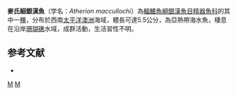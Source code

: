 {{Speciesbox 
| status = NE
| status_system = IUCN3.1
| taxon = Atherion maccullochi 
| authority = [[Jordan|Jordan]] & [[Hubbs|Hubbs]], 1919
| synonyms = 
}}
'''麥氏細銀漢魚'''（学名：''Atherion maccullochi''）為[[輻鰭魚綱|輻鰭魚綱]][[銀漢魚目|銀漢魚目]][[精器魚科|精器魚科]]的其中一[[種|種]]，分布於西南[[太平洋|太平洋]][[澳洲|澳洲]]海域，體長可達5.5公分，為亞熱帶海水魚，棲息在沿岸[[珊瑚礁|珊瑚礁]]水域，成群活動，生活習性不明。

==参考文献==
*{{FishBase_species|genus=Atherion|species=maccullochi|year=2016|month=4}}

{{Taxonbar|from=Q2551076}}

[[Category:細銀漢魚屬|M]]
[[Category:1919年描述的魚類|M]]